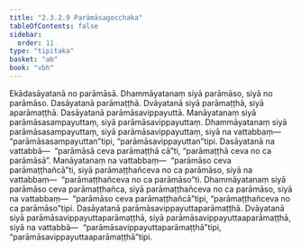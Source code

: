 ```yaml
---
title: "2.3.2.9 Parāmāsagocchaka"
tableOfContents: false
sidebar:
  order: 11
type: "tipitaka"
basket: "ab"
book: "vbh"
---
```



<DynamicBreadcrumb />

<Paragraph number="603" book="vbh">
Ekādasāyatanā no parāmāsā. Dhammāyatanaṃ siyā parāmāso, siyā no parāmāso. Dasāyatanā parāmaṭṭhā. Dvāyatanā siyā parāmaṭṭhā, siyā aparāmaṭṭhā. Dasāyatanā parāmāsavippayuttā. Manāyatanaṃ siyā parāmāsasampayuttaṃ, siyā parāmāsavippayuttaṃ. Dhammāyatanaṃ siyā parāmāsasampayuttaṃ, siyā parāmāsavippayuttaṃ, siyā na vattabbaṃ—  “parāmāsasampayuttan”tipi, “parāmāsavippayuttan”tipi. Dasāyatanā na vattabbā—  “parāmāsā ceva parāmaṭṭhā cā”ti, “parāmaṭṭhā ceva no ca parāmāsā”. Manāyatanaṃ na vattabbaṃ—  “parāmāso ceva parāmaṭṭhañcā”ti, siyā parāmaṭṭhañceva no ca parāmāso, siyā na vattabbaṃ—  “parāmaṭṭhañceva no ca parāmāso”ti. Dhammāyatanaṃ siyā parāmāso ceva parāmaṭṭhañca, siyā parāmaṭṭhañceva no ca parāmāso, siyā na vattabbaṃ—  “parāmāso ceva parāmaṭṭhañcā”tipi, “parāmaṭṭhañceva no ca parāmāso”tipi. Dasāyatanā parāmāsavippayuttaparāmaṭṭhā. Dvāyatanā siyā parāmāsavippayuttaparāmaṭṭhā, siyā parāmāsavippayuttaaparāmaṭṭhā, siyā na vattabbā—  “parāmāsavippayuttaparāmaṭṭhā”tipi, “parāmāsavippayuttaaparāmaṭṭhā”tipi.
</Paragraph>